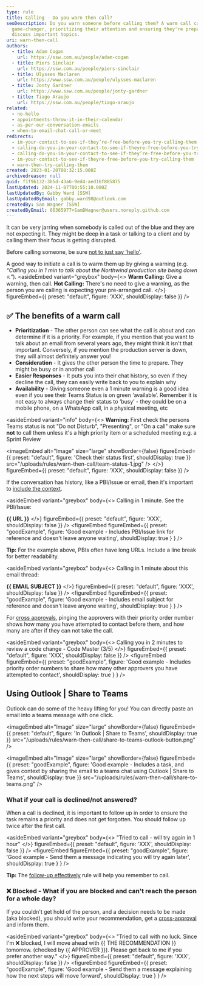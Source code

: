 ```yaml
---
type: rule
title: Calling - Do you warn then call?
seoDescription: Do you warn someone before calling them? A warm call can be a
  game-changer, prioritizing their attention and ensuring they're prepared to
  discuss important topics.
uri: warn-then-call
authors:
  - title: Adam Cogan
    url: https://ssw.com.au/people/adam-cogan
  - title: Piers Sinclair
    url: https://ssw.com.au/people/piers-sinclair
  - title: Ulysses Maclaren
    url: https://www.ssw.com.au/people/ulysses-maclaren
  - title: Jonty Gardner
    url: https://www.ssw.com.au/people/jonty-gardner
  - title: Tiago Araujo
    url: https://ssw.com.au/people/tiago-araujo
related:
  - no-hello
  - appointments-throw-it-in-their-calendar
  - as-per-our-conversation-emails
  - when-to-email-chat-call-or-meet
redirects:
  - im-your-contact-to-see-if-they’re-free-before-you-try-calling-them
  - calling-do-you-im-your-contact-to-see-if-theyre-free-before-you-try-calling-them
  - calling-do-you-im-your-contact-to-see-if-they’re-free-before-you-try-calling-them
  - im-your-contact-to-see-if-theyre-free-before-you-try-calling-them
  - warn-then-try-calling-them
created: 2023-01-20T08:32:15.000Z
archivedreason: null
guid: f1f96132-3b5d-43a6-9ed4-aed16f885875
lastUpdated: 2024-11-07T00:55:10.000Z
lastUpdatedBy: Gabby Ward [SSW]
lastUpdatedByEmail: gabby.ward98@outlook.com
createdBy: Sam Wagner [SSW]
createdByEmail: 66365977+SamBWagner@users.noreply.github.com
---
```

It can be very jarring when somebody is called out of the blue and they are not expecting it. They might be deep in a task or talking to a client and by calling them their focus is getting disrupted.

Before calling someone, be sure [not to just say 'hello'](/no-hello).

A good way to initiate a call is to warm them up by giving a warning (e.g. *“Calling you in 1 min to talk about the Northwind production site being down 💀.”*).
<asideEmbed
  variant="greybox"
  body={<>
    **Warm Calling:** Give a warning, then call.
**Hot Calling:** There's no need to give a warning, as the person you are calling is expecting your pre-arranged call.
  </>}
  figureEmbed={{
    preset: "default",
    figure: 'XXX',
    shouldDisplay: false
  }}
/>

## ✅ The benefits of a warm call

* **Prioritization** - The other person can see what the call is about and can determine if it is a priority. For example, if you mention that you want to talk about an email from several years ago, they might think it isn't that important. Conversely, if you mention the production server is down, they will almost definitely answer you!
* **Consideration** - It gives the other person the time to prepare. They might be busy or in another call
* **Easier Responses** - It puts you into their chat history, so even if they decline the call, they can easily write back to you to explain why
* **Availability** - Giving someone even a 1 minute warning is a good idea even if you see their Teams Status is on green ‘available’. Remember it is not easy to always change their status to ‘busy’ - they could be on a mobile phone, on a WhatsApp call, in a physical meeting, etc

<asideEmbed
  variant="info"
  body={<>
    **Warning**: First check the persons Teams status is not "Do not Disturb", "Presenting", or "On a call" make sure **not** to call them unless it's a high priority item or a scheduled meeting
e.g. a Sprint Review

<imageEmbed
  alt="Image"
  size="large"
  showBorder={false}
  figureEmbed={{
    preset: "default",
    figure: 'Check their status first',
    shouldDisplay: true
  }}
  src="/uploads/rules/warn-then-call/team-status-1.jpg"
/>
  </>}
  figureEmbed={{
    preset: "default",
    figure: 'XXX',
    shouldDisplay: false
  }}
/>

If the conversation has history, like a PBI/Issue or email, then it's important to [include the context](/add-context-reasoning-to-emails).

<asideEmbed
  variant="greybox"
  body={<>
    Calling in 1 minute. See the PBI/Issue:

**{{ URL }}**
  </>}
  figureEmbed={{
    preset: "default",
    figure: 'XXX',
    shouldDisplay: false
  }}
/>
<figureEmbed figureEmbed={{
  preset: "goodExample",
  figure: 'Good example - Includes PBI/Issue link for reference and doesn\'t leave anyone waiting',
  shouldDisplay: true
} } />


**Tip:** For the example above, PBIs often have long URLs. Include a line break for better readability.

<asideEmbed
  variant="greybox"
  body={<>
    Calling in 1 minute about this email thread:

**{{ EMAIL SUBJECT }}**
  </>}
  figureEmbed={{
    preset: "default",
    figure: 'XXX',
    shouldDisplay: false
  }}
/>
<figureEmbed figureEmbed={{
  preset: "goodExample",
  figure: 'Good example - Includes email subject for reference and doesn\'t leave anyone waiting',
  shouldDisplay: true
} } />


For [cross approvals](/cross-approvals), pinging the approvers with their priority order number shows how many you have attempted to contact before them, and how many are after if they can not take the call.

<asideEmbed
  variant="greybox"
  body={<>
    Calling you in 2 minutes to review a code change - Code Master (3/5)
  </>}
  figureEmbed={{
    preset: "default",
    figure: 'XXX',
    shouldDisplay: false
  }}
/>
<figureEmbed figureEmbed={{
  preset: "goodExample",
  figure: 'Good example - Includes priority order numbers to share how many other approvers you have attempted to contact',
  shouldDisplay: true
} } />


## Using Outlook | Share to Teams

Outlook can do some of the heavy lifting for you! You can directly paste an email into a teams message with one click.


<imageEmbed
  alt="Image"
  size="large"
  showBorder={false}
  figureEmbed={{
    preset: "default",
    figure: 'In Outlook | Share to Teams',
    shouldDisplay: true
  }}
  src="/uploads/rules/warn-then-call/share-to-teams-outlook-button.png"
/>

<imageEmbed
  alt="Image"
  size="large"
  showBorder={false}
  figureEmbed={{
    preset: "goodExample",
    figure: 'Good example - Includes a task, and gives context by sharing the email to a teams chat using Outlook | Share to Teams',
    shouldDisplay: true
  }}
  src="/uploads/rules/warn-then-call/share-to-teams.png"
/>

### What if your call is declined/not answered?

When a call is declined, it is important to follow up in order to ensure the task remains a priority and does not get forgotten. You should follow up twice after the first call.

<asideEmbed
  variant="greybox"
  body={<>
    "Tried to call - will try again in 1 hour"
  </>}
  figureEmbed={{
    preset: "default",
    figure: 'XXX',
    shouldDisplay: false
  }}
/>
<figureEmbed figureEmbed={{
  preset: "goodExample",
  figure: 'Good example - Send them a message indicating you will try again later',
  shouldDisplay: true
} } />


**Tip:** The [follow-up effectively](/follow-up-effectively) rule will help you remember to call.

### ❌ Blocked - What if you are blocked and can't reach the person for a whole day?

If you couldn't get hold of the person, and a decision needs to be made (aka blocked), you should write your recommendation, get a [cross-approval](/cross-approvals) and inform them.

<asideEmbed
  variant="greybox"
  body={<>
    "Tried to call with no luck. Since I'm ❌ blocked, I will move ahead with {{ THE RECOMMENDATION }} tomorrow.
(checked by {{ APPROVER }}).
Please get back to me if you prefer another way."
  </>}
  figureEmbed={{
    preset: "default",
    figure: 'XXX',
    shouldDisplay: false
  }}
/>
<figureEmbed figureEmbed={{
  preset: "goodExample",
  figure: 'Good example - Send them a message explaining how the next steps will move forward',
  shouldDisplay: true
} } />
